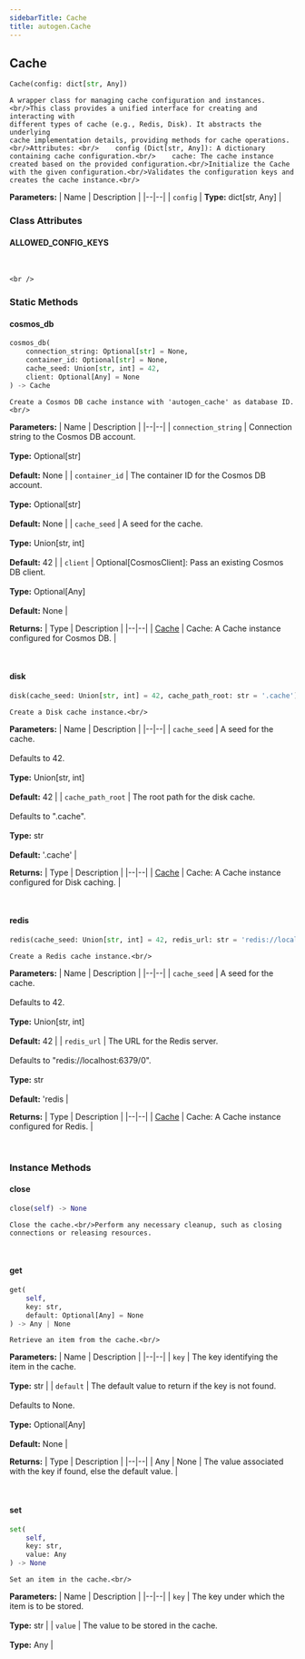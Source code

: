 ```yaml
---
sidebarTitle: Cache
title: autogen.Cache
---
```

<h2 id="autogen.Cache" class="doc doc-heading">
    <code class="doc-symbol doc-symbol-heading doc-symbol-class"></code>
    <span class="doc doc-object-name doc-class-name">Cache</span>
</h2>

```python
Cache(config: dict[str, Any])
```

    A wrapper class for managing cache configuration and instances.<br/>This class provides a unified interface for creating and interacting with
    different types of cache (e.g., Redis, Disk). It abstracts the underlying
    cache implementation details, providing methods for cache operations.<br/>Attributes: <br/>    config (Dict[str, Any]): A dictionary containing cache configuration.<br/>    cache: The cache instance created based on the provided configuration.<br/>Initialize the Cache with the given configuration.<br/>Validates the configuration keys and creates the cache instance.<br/>

<b>Parameters:</b>
| Name | Description |
|--|--|
| `config` | **Type:** dict[str, Any] |

### Class Attributes

<code class="doc-symbol doc-symbol-heading doc-symbol-attribute"></code>
#### ALLOWED_CONFIG_KEYS
<br />

    <br />

### Static Methods

<code class="doc-symbol doc-symbol-heading doc-symbol-method"></code>
#### cosmos_db

```python
cosmos_db(
    connection_string: Optional[str] = None,
    container_id: Optional[str] = None,
    cache_seed: Union[str, int] = 42,
    client: Optional[Any] = None
) -> Cache
```

    Create a Cosmos DB cache instance with 'autogen_cache' as database ID.<br/>

<b>Parameters:</b>
| Name | Description |
|--|--|
| `connection_string` | Connection string to the Cosmos DB account.<br/><br/>**Type:** Optional[str]<br/><br/>**Default:** None |
| `container_id` | The container ID for the Cosmos DB account.<br/><br/>**Type:** Optional[str]<br/><br/>**Default:** None |
| `cache_seed` | A seed for the cache.<br/><br/>**Type:** Union[str, int]<br/><br/>**Default:** 42 |
| `client` | Optional[CosmosClient]: Pass an existing Cosmos DB client.<br/><br/>**Type:** Optional[Any]<br/><br/>**Default:** None |

<b>Returns:</b>
| Type | Description |
|--|--|
| [Cache](/docs/api-reference/autogen/Cache) | Cache: A Cache instance configured for Cosmos DB. |

<br />

<code class="doc-symbol doc-symbol-heading doc-symbol-method"></code>
#### disk

```python
disk(cache_seed: Union[str, int] = 42, cache_path_root: str = '.cache') -> Cache
```

    Create a Disk cache instance.<br/>

<b>Parameters:</b>
| Name | Description |
|--|--|
| `cache_seed` | A seed for the cache.<br/><br/>Defaults to 42.<br/><br/>**Type:** Union[str, int]<br/><br/>**Default:** 42 |
| `cache_path_root` | The root path for the disk cache.<br/><br/>Defaults to ".cache".<br/><br/>**Type:** str<br/><br/>**Default:** '.cache' |

<b>Returns:</b>
| Type | Description |
|--|--|
| [Cache](/docs/api-reference/autogen/Cache) | Cache: A Cache instance configured for Disk caching. |

<br />

<code class="doc-symbol doc-symbol-heading doc-symbol-method"></code>
#### redis

```python
redis(cache_seed: Union[str, int] = 42, redis_url: str = 'redis://localhost:6379/0') -> Cache
```

    Create a Redis cache instance.<br/>

<b>Parameters:</b>
| Name | Description |
|--|--|
| `cache_seed` | A seed for the cache.<br/><br/>Defaults to 42.<br/><br/>**Type:** Union[str, int]<br/><br/>**Default:** 42 |
| `redis_url` | The URL for the Redis server.<br/><br/>Defaults to "redis://localhost:6379/0".<br/><br/>**Type:** str<br/><br/>**Default:** 'redis |

<b>Returns:</b>
| Type | Description |
|--|--|
| [Cache](/docs/api-reference/autogen/Cache) | Cache: A Cache instance configured for Redis. |

<br />

### Instance Methods

<code class="doc-symbol doc-symbol-heading doc-symbol-method"></code>
#### close

```python
close(self) -> None
```

    Close the cache.<br/>Perform any necessary cleanup, such as closing connections or releasing resources.

<br />

<code class="doc-symbol doc-symbol-heading doc-symbol-method"></code>
#### get

```python
get(
    self,
    key: str,
    default: Optional[Any] = None
) -> Any | None
```

    Retrieve an item from the cache.<br/>

<b>Parameters:</b>
| Name | Description |
|--|--|
| `key` | The key identifying the item in the cache.<br/><br/>**Type:** str |
| `default` | The default value to return if the key is not found.<br/><br/>Defaults to None.<br/><br/>**Type:** Optional[Any]<br/><br/>**Default:** None |

<b>Returns:</b>
| Type | Description |
|--|--|
| Any \| None | The value associated with the key if found, else the default value. |

<br />

<code class="doc-symbol doc-symbol-heading doc-symbol-method"></code>
#### set

```python
set(
    self,
    key: str,
    value: Any
) -> None
```

    Set an item in the cache.<br/>

<b>Parameters:</b>
| Name | Description |
|--|--|
| `key` | The key under which the item is to be stored.<br/><br/>**Type:** str |
| `value` | The value to be stored in the cache.<br/><br/>**Type:** Any |

<br />